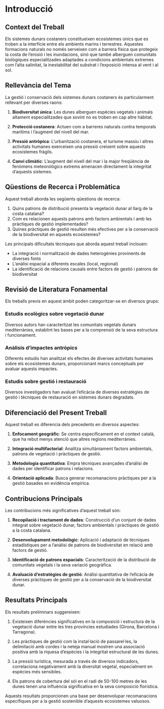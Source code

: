 # Introducció {#sec-introduccio}

## Context del Treball

Els sistemes dunars costaners constitueixen ecosistemes únics que es troben a la interfície entre els ambients marins i terrestres. Aquestes formacions naturals no només serveixen com a barrera física que protegeix la costa de l'erosió i les inundacions, sinó que també alberguen comunitats biològiques especialitzades adaptades a condicions ambientals extremes com l'alta salinitat, la inestabilitat del substrat i l'exposició intensa al vent i al sol.

## Rellevància del Tema

La gestió i conservació dels sistemes dunars costaners és particularment rellevant per diverses raons:

1. **Biodiversitat única**: Les dunes alberguen espècies vegetals i animals altament especialitzades que sovint no es troben en cap altre hàbitat.

2. **Protecció costanera**: Actuen com a barreres naturals contra temporals marítims i l'augment del nivell del mar.

3. **Pressió antròpica**: L'urbanització costanera, el turisme massiu i altres activitats humanes exerceixen una pressió creixent sobre aquests ecosistemes fràgils.

4. **Canvi climàtic**: L'augment del nivell del mar i la major freqüència de fenòmens meteorològics extrems amenacen directament la integritat d'aquests sistemes.

## Qüestions de Recerca i Problemàtica

Aquest treball aborda les següents qüestions de recerca:

1. Quins patrons de distribució presenta la vegetació dunar al llarg de la costa catalana?
2. Com es relacionen aquests patrons amb factors ambientals i amb les pràctiques de gestió implementades?
3. Quines pràctiques de gestió resulten més efectives per a la conservació de la biodiversitat en aquests ecosistemes?

Les principals dificultats tècniques que aborda aquest treball inclouen:

- La integració i normalització de dades heterogènies provinents de diverses fonts
- L'anàlisi espacial a diferents escales (local, regional)
- La identificació de relacions causals entre factors de gestió i patrons de biodiversitat

## Revisió de Literatura Fonamental

Els treballs previs en aquest àmbit poden categoritzar-se en diversos grups:

### Estudis ecològics sobre vegetació dunar

Diversos autors han caracteritzat les comunitats vegetals dunars mediterrànies, establint les bases per a la comprensió de la seva estructura i funcionament.

### Anàlisis d'impactes antròpics

Diferents estudis han analitzat els efectes de diverses activitats humanes sobre els ecosistemes dunars, proporcionant marcs conceptuals per avaluar aquests impactes.

### Estudis sobre gestió i restauració

Diversos investigadors han avaluat l'eficàcia de diverses estratègies de gestió i tècniques de restauració en sistemes dunars degradats.

## Diferenciació del Present Treball

Aquest treball es diferencia dels precedents en diversos aspectes:

1. **Enfocament geogràfic**: Se centra específicament en el context català, que ha rebut menys atenció que altres regions mediterrànies.

2. **Integració multifactorial**: Analitza simultàniament factors ambientals, patrons de vegetació i pràctiques de gestió.

3. **Metodologia quantitativa**: Empra tècniques avançades d'anàlisi de dades per identificar patrons i relacions.

4. **Orientació aplicada**: Busca generar recomanacions pràctiques per a la gestió basades en evidència empírica.

## Contribucions Principals

Les contribucions més significatives d'aquest treball són:

1. **Recopilació i tractament de dades**: Construcció d'un conjunt de dades integrat sobre vegetació dunar, factors ambientals i pràctiques de gestió a la costa catalana.

2. **Desenvolupament metodològic**: Aplicació i adaptació de tècniques estadístiques per a l'anàlisi de patrons de biodiversitat en relació amb factors de gestió.

3. **Identificació de patrons espacials**: Caracterització de la distribució de comunitats vegetals i la seva variació geogràfica.

4. **Avaluació d'estratègies de gestió**: Análisi quantitativa de l'eficàcia de diverses pràctiques de gestió per a la conservació de la biodiversitat dunar.

## Resultats Principals

Els resultats preliminars suggereixen:

1. Existeixen diferències significatives en la composició i estructura de la vegetació dunar entre les tres províncies estudiades (Girona, Barcelona i Tarragona).

2. Les pràctiques de gestió com la instal·lació de passarel·les, la delimitació amb cordes i la neteja manual mostren una associació positiva amb la riquesa d'espècies i la integritat estructural de les dunes.

3. La pressió turística, mesurada a través de diversos indicadors, correlaciona negativament amb la diversitat vegetal, especialment en espècies més sensibles.

4. Els patrons de cobertura del sòl en el radi de 50-100 metres de les dunes tenen una influència significativa en la seva composició florística.

Aquests resultats proporcionen una base per desenvolupar recomanacions específiques per a la gestió sostenible d'aquests ecosistemes valuosos.
